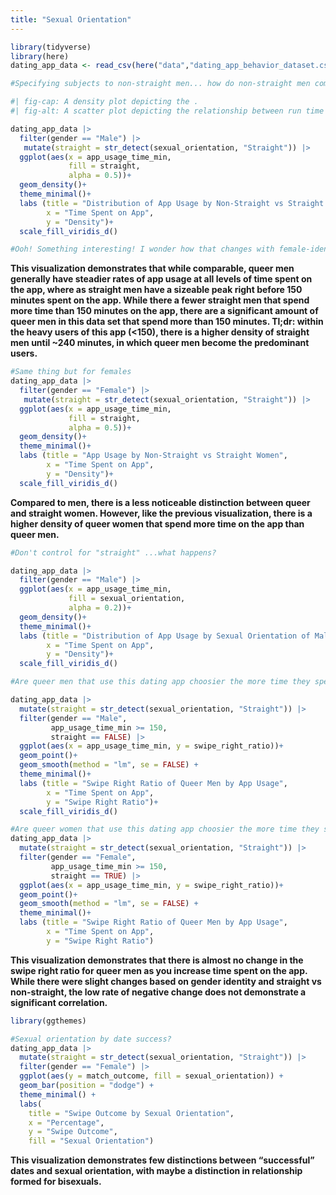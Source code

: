 ```yaml
---
title: "Sexual Orientation"
---
```


```r
library(tidyverse)
library(here)
dating_app_data <- read_csv(here("data","dating_app_behavior_dataset.csv"))
```

```r
#Specifying subjects to non-straight men... how do non-straight men compare against straight men in terms of app-usage?

#| fig-cap: A density plot depicting the . 
#| fig-alt: A scatter plot depicting the relationship between run time and audience ratings of popular Pixar films.

dating_app_data |>
  filter(gender == "Male") |>
   mutate(straight = str_detect(sexual_orientation, "Straight")) |>
  ggplot(aes(x = app_usage_time_min,
             fill = straight,
             alpha = 0.5))+
  geom_density()+
  theme_minimal()+ 
  labs (title = "Distribution of App Usage by Non-Straight vs Straight Men", 
        x = "Time Spent on App", 
        y = "Density")+ 
  scale_fill_viridis_d()    

#Ooh! Something interesting! I wonder how that changes with female-identifying folks...
```

**This visualization demonstrates that while comparable, queer men generally have steadier rates of app usage at all levels of time spent on the app, where as straight men have a sizeable peak right before 150 minutes spent on the app. While there a fewer straight men that spend more time than 150 minutes on the app, there are a significant amount of queer men in this data set that spend more than 150 minutes. Tl;dr: within the heavy users of this app (<150), there is a higher density of straight men until ~240 minutes, in which queer men become the predominant users.**

```r
#Same thing but for females
dating_app_data |>
  filter(gender == "Female") |>
   mutate(straight = str_detect(sexual_orientation, "Straight")) |>
  ggplot(aes(x = app_usage_time_min,
             fill = straight,
             alpha = 0.5))+
  geom_density()+
  theme_minimal()+ 
  labs (title = "App Usage by Non-Straight vs Straight Women", 
        x = "Time Spent on App", 
        y = "Density")+ 
  scale_fill_viridis_d()    
```

**Compared to men, there is a less noticeable distinction between queer and straight women. However, like the previous visualization, there is a higher density of queer women that spend more time on the app than queer men.**

```r
#Don't control for "straight" ...what happens?

dating_app_data |>
  filter(gender == "Male") |>
  ggplot(aes(x = app_usage_time_min,
             fill = sexual_orientation,
             alpha = 0.2))+
  geom_density()+
  theme_minimal()+ 
  labs (title = "Distribution of App Usage by Sexual Orientation of Male Users", 
        x = "Time Spent on App", 
        y = "Density")+ 
  scale_fill_viridis_d()    
```


```r
#Are queer men that use this dating app choosier the more time they spend on the app?

dating_app_data |>
  mutate(straight = str_detect(sexual_orientation, "Straight")) |>
  filter(gender == "Male", 
         app_usage_time_min >= 150,
         straight == FALSE) |>
  ggplot(aes(x = app_usage_time_min, y = swipe_right_ratio))+
  geom_point()+
  geom_smooth(method = "lm", se = FALSE) +
  theme_minimal()+ 
  labs (title = "Swipe Right Ratio of Queer Men by App Usage", 
        x = "Time Spent on App", 
        y = "Swipe Right Ratio")+ 
  scale_fill_viridis_d()    
```


```r
#Are queer women that use this dating app choosier the more time they spend on the app?
dating_app_data |>
  mutate(straight = str_detect(sexual_orientation, "Straight")) |>
  filter(gender == "Female", 
         app_usage_time_min >= 150,
         straight == TRUE) |>
  ggplot(aes(x = app_usage_time_min, y = swipe_right_ratio))+
  geom_point()+
  geom_smooth(method = "lm", se = FALSE) +
  theme_minimal()+ 
  labs (title = "Swipe Right Ratio of Queer Men by App Usage", 
        x = "Time Spent on App", 
        y = "Swipe Right Ratio")
```


**This visualization demonstrates that there is almost no change in the swipe right ratio for queer men as you increase time spent on the app. While there were slight changes based on gender identity and straight vs non-straight, the low rate of negative change does not demonstrate a significant correlation.**

```r
library(ggthemes)
```

```r
#Sexual orientation by date success?
dating_app_data |>
  mutate(straight = str_detect(sexual_orientation, "Straight")) |>
  filter(gender == "Female") |>
  ggplot(aes(y = match_outcome, fill = sexual_orientation)) +
  geom_bar(position = "dodge") +
  theme_minimal() +
  labs(
    title = "Swipe Outcome by Sexual Orientation", 
    x = "Percentage", 
    y = "Swipe Outcome", 
    fill = "Sexual Orientation") 
```

**This visualization demonstrates few distinctions between "successful" dates and sexual orientation, with maybe a distinction in relationship formed for bisexuals.**
